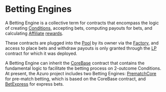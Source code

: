 # Betting Engines

A Betting Engine is a collective term for contracts that encompass the logic of creating [Conditions](/concepts/protocol/conditions),
accepting bets, computing payouts for bets, and calculating [Affiliate](/concepts/basic/affiliates) [rewards](/concepts/basic/fees-and-rewards).

These contracts are plugged into the [Pool](/concepts/protocol/pools) by its owner via the [Factory](/contracts/factory),
and access to place bets and withdraw payouts is only granted through the [LP](/contracts/lp) contract for which it was deployed.

A Betting Engine can inherit the [CoreBase](/contracts/core-base) contract that contains the fundamental logic to facilitate the betting
process on 2-outcome Conditions. At present, the Azuro project includes two Betting Engines: [PrematchCore](/contracts/prematch-core)
for pre-match betting, which is based on the CoreBase contract, and [BetExpress](/contracts/bet-express) for
express bets.
